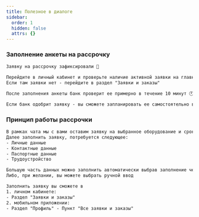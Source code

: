 ```yaml
---
title: Полезное в диалоге
sidebar:
  order: 1
  hidden: false
  attrs: {}
---
```

### Заполнение анкеты на рассрочку

```txt
Заявку на рассрочку зафиксировали 🤝

Перейдите в личный кабинет и проверьте наличие активной заявки на главной странице
Если там заявки нет - перейдите в раздел "Заявки и заказы"

После заполнения анкеты банк проверит ее примерно в течение 10 минут 🕐

Если банк одобрит заявку - вы сможете запланировать ее самостоятельно в личном кабинете, либо написать нам 🙏
```

### Принцип работы рассрочки

```txt
В рамках чата мы с вами оставим заявку на выбранное оборудование и срок рассрочки
Далее заполнить заявку, потребуется следующее:
- Личные данные
- Контактные данные
- Паспортные данные
- Трудоустройство

Большую часть данных можно заполнить автоматически выбрав заполнение через Госуслуги
Либо, при желании, вы можете выбрать ручной ввод

Заполнить заявку вы сможете в
1. личном кабинете:
- Раздел "Заявки и заказы"
2. мобильном приложении:
- Раздел "Профиль" - Пункт "Все заявки и заказы"
```
